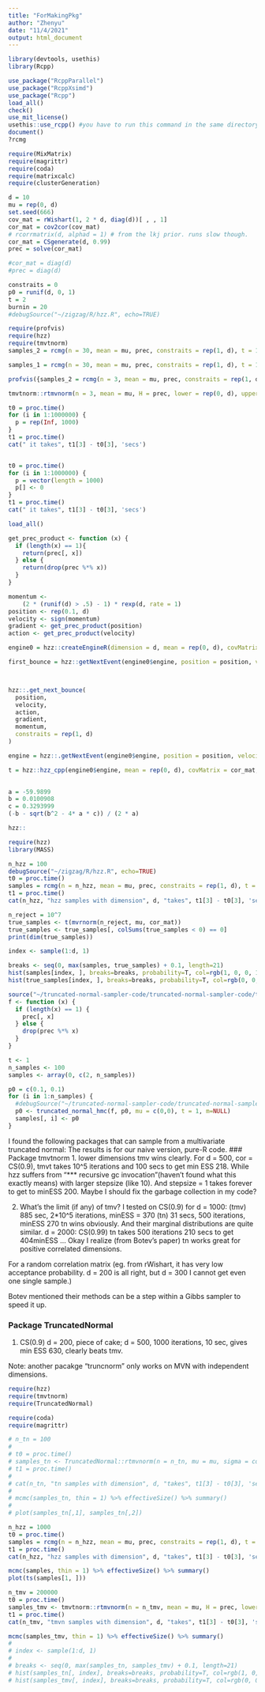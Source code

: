 ```yaml
---
title: "ForMakingPkg"
author: "Zhenyu"
date: "11/4/2021"
output: html_document
---
```


```r
library(devtools, usethis)
library(Rcpp)
```

```r
use_package("RcppParallel")
use_package("RcppXsimd")
use_package("Rcpp")
load_all()
check()
use_mit_license()
usethis::use_rcpp() #you have to run this command in the same directory where src/ is
document()
?rcmg
```

```r
require(MixMatrix)
require(magrittr)
require(coda)
require(matrixcalc)
require(clusterGeneration)

d = 10
mu = rep(0, d)
set.seed(666)
cov_mat = rWishart(1, 2 * d, diag(d))[ , , 1]
cor_mat = cov2cor(cov_mat)
# rcorrmatrix(d, alphad = 1) # from the lkj prior. runs slow though.
cor_mat = CSgenerate(d, 0.99)
prec = solve(cor_mat)

#cor_mat = diag(d)
#prec = diag(d)

constraits = 0
p0 = runif(d, 0, 1)
t = 2
burnin = 20
#debugSource("~/zigzag/R/hzz.R", echo=TRUE)
```

```r
require(profvis)
require(hzz)
require(tmvtnorm)
samples_2 = rcmg(n = 30, mean = mu, prec, constraits = rep(1, d), t = 1, burnin = 0, p0 = rep(0.1, d), cpp_flg = TRUE)

samples_1 = rcmg(n = 30, mean = mu, prec, constraits = rep(1, d), t = 1, burnin = 0, p0 = rep(0.1, d), cpp_flg = FALSE)

profvis({samples_2 = rcmg(n = 3, mean = mu, prec, constraits = rep(1, d), t = 10, burnin = 0, p0 = rep(0.1, d), cpp_flg = T)})

tmvtnorm::rtmvnorm(n = 3, mean = mu, H = prec, lower = rep(0, d), upper = rep(Inf, d), algorithm="gibbs")
```

```r
t0 = proc.time()
for (i in 1:1000000) {
  p = rep(Inf, 1000)
}
t1 = proc.time()
cat(" it takes", t1[3] - t0[3], 'secs')


t0 = proc.time()
for (i in 1:1000000) {
  p = vector(length = 1000)
  p[] <- 0
}
t1 = proc.time()
cat(" it takes", t1[3] - t0[3], 'secs')
```

```r
load_all()

get_prec_product <- function (x) {
  if (length(x) == 1){
    return(prec[, x])
  } else {
    return(drop(prec %*% x))
  }
}

momentum <-
    (2 * (runif(d) > .5) - 1) * rexp(d, rate = 1)
position <- rep(0.1, d)
velocity <- sign(momentum)
gradient <- get_prec_product(position)
action <- get_prec_product(velocity)

engine0 = hzz::createEngineR(dimension = d, mean = rep(0, d), covMatrix = cor_mat, parameterSign = rep(1, d), flags = 128, info = 1, seed = 1)

first_bounce = hzz::getNextEvent(engine0$engine, position = position, velocity = velocity, action = action, logpdfGradient = - gradient, momentum = momentum)



hzz::.get_next_bounce(
  position,
  velocity,
  action,
  gradient,
  momentum,
  constraits = rep(1, d)
)

engine = hzz::.getNextEvent(engine0$engine, position = position, velocity = velocity, action = action, logpdfGradient = - gradient, momentum = momentum)

t = hzz::hzz_cpp(engine0$engine, mean = rep(0, d), covMatrix = cor_mat, position = position, velocity = velocity, action = action, logpdfGradient = - gradient, momentum = momentum, time = 1)
       

a = -59.9899 
b = 0.0100908 
c = 0.3293999 
(-b - sqrt(b^2 - 4* a * c)) / (2 * a)

hzz::
```


```r
require(hzz)
library(MASS)

n_hzz = 100
debugSource("~/zigzag/R/hzz.R", echo=TRUE)
t0 = proc.time()
samples = rcmg(n = n_hzz, mean = mu, prec, constraits = rep(1, d), t = 1, burnin = 0, p0 = rep(0.1, d))
t1 = proc.time()
cat(n_hzz, "hzz samples with dimension", d, "takes", t1[3] - t0[3], 'secs')

n_reject = 10^7
true_samples <- t(mvrnorm(n_reject, mu, cor_mat))
true_samples <- true_samples[, colSums(true_samples < 0) == 0]
print(dim(true_samples))

index <- sample(1:d, 1)

breaks <- seq(0, max(samples, true_samples) + 0.1, length=21)
hist(samples[index, ], breaks=breaks, probability=T, col=rgb(1, 0, 0, 1/4), xlim=c(0, 5))
hist(true_samples[index, ], breaks=breaks, probability=T, col=rgb(0, 0, 1, 1/4), xlim=c(0, 5), add=T)
```


```r
source("~/truncated-normal-sampler-code/truncated-normal-sampler-code/truncated_normal_hmc.R", echo=TRUE)
f <- function (x) {
  if (length(x) == 1) {
    prec[, x]
  } else {
    drop(prec %*% x)
  }
}

t <- 1
n_samples <- 100
samples <- array(0, c(2, n_samples))

p0 = c(0.1, 0.1)
for (i in 1:n_samples) {
  #debugSource("~/truncated-normal-sampler-code/truncated-normal-sampler-code/truncated_normal_hmc.R", echo=TRUE)
  p0 <- truncated_normal_hmc(f, p0, mu = c(0,0), t = 1, m=NULL)
  samples[, i] <- p0
}
```

I found the following packages that can sample from a multivariate truncated normal:
The results is for our naive version, pure-R code.
### Package tmvtnorm
1. lower dimensions tmv wins clearly. For d = 500, cor = CS(0.9), tmvt takes 10^5 iterations and 100 secs to get min ESS 218. While hzz suffers from "*** recursive gc invocation"(haven't found what this exactly means) with larger stepsize (like 10). And stepsize = 1 takes forever to get to minESS 200. Maybe I should fix the garbage collection in my code?

2. What's the limit (if any) of tmv? 
I tested on CS(0.9) for 
d = 1000: 
(tmv) 885 sec, 2*10^5 iterations, minESS = 370 (tn) 31 secs, 500 iterations, minESS 270
tn wins obviously. And their marginal distributions are quite similar.
d = 2000: CS(0.99) tn takes 500 iterations 210 secs to get 404minESS 
...
Okay I realize (from Botev's paper) tn works great for positive correlated dimensions. 

For a random correlation matrix (eg. from rWishart, it has very low acceptance probability. d = 200 is all right, but d = 300 I cannot get even one single sample.)

Botev mentioned their methods can be a step within a Gibbs sampler to speed it up.

### Package TruncatedNormal
1. CS(0.9) d = 200, piece of cake; d = 500, 1000 iterations, 10 sec, gives min ESS 630, clearly beats tmv.

Note: another pacakge "truncnorm" only works on MVN with independent dimensions.

```r
require(hzz)
require(tmvtnorm)
require(TruncatedNormal)

require(coda)
require(magrittr)

# n_tn = 100
# 
# t0 = proc.time()
# samples_tn <- TruncatedNormal::rtmvnorm(n = n_tn, mu = mu, sigma = cor_mat, lb = rep(0, d), ub = rep(Inf, d))
# t1 = proc.time()
# 
# cat(n_tn, "tn samples with dimension", d, "takes", t1[3] - t0[3], 'secs', '\n')
# 
# mcmc(samples_tn, thin = 1) %>% effectiveSize() %>% summary()
# 
# plot(samples_tn[,1], samples_tn[,2])

n_hzz = 1000
t0 = proc.time()
samples = rcmg(n = n_hzz, mean = mu, prec, constraits = rep(1, d), t = 10, burnin = 0, p0 = rep(0.1, d), cpp_flg = T)
t1 = proc.time()
cat(n_hzz, "hzz samples with dimension", d, "takes", t1[3] - t0[3], 'secs', '\n')

mcmc(samples, thin = 1) %>% effectiveSize() %>% summary()
plot(ts(samples[1, ]))
```

```r
n_tmv = 200000
t0 = proc.time()
samples_tmv <- tmvtnorm::rtmvnorm(n = n_tmv, mean = mu, H = prec, lower = rep(0, d), upper = rep(Inf, d), algorithm="gibbs")
t1 = proc.time()
cat(n_tmv, "tmvn samples with dimension", d, "takes", t1[3] - t0[3], 'secs')

mcmc(samples_tmv, thin = 1) %>% effectiveSize() %>% summary()
# 
# index <- sample(1:d, 1)
# 
# breaks <- seq(0, max(samples_tn, samples_tmv) + 0.1, length=21)
# hist(samples_tn[, index], breaks=breaks, probability=T, col=rgb(1, 0, 0, 1/4), xlim=c(0, 5))
# hist(samples_tmv[, index], breaks=breaks, probability=T, col=rgb(0, 0, 1, 1/4), xlim=c(0, 5), add=T)
```
```r

```


